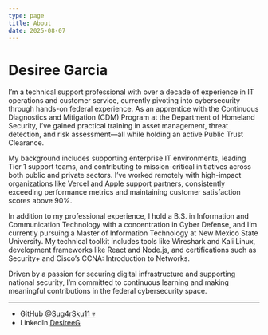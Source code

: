 ```yaml
---
type: page
title: About
date: 2025-08-07
---
```


# Desiree Garcia

I’m a technical support professional with over a decade of experience in IT operations and customer service, currently pivoting into cybersecurity through hands-on federal experience. As an apprentice with the Continuous Diagnostics and Mitigation (CDM) Program at the Department of Homeland Security, I’ve gained practical training in asset management, threat detection, and risk assessment—all while holding an active Public Trust Clearance.

My background includes supporting enterprise IT environments, leading Tier 1 support teams, and contributing to mission-critical initiatives across both public and private sectors. I’ve worked remotely with high-impact organizations like Vercel and Apple support partners, consistently exceeding performance metrics and maintaining customer satisfaction scores above 90%.

In addition to my professional experience, I hold a B.S. in Information and Communication Technology with a concentration in Cyber Defense, and I’m currently pursuing a Master of Information Technology at New Mexico State University. My technical toolkit includes tools like Wireshark and Kali Linux, development frameworks like React and Node.js, and certifications such as Security+ and Cisco’s CCNA: Introduction to Networks.

Driven by a passion for securing digital infrastructure and supporting national security, I’m committed to continuous learning and making meaningful contributions in the federal cybersecurity space.





---


- GitHub [@Sug4rSku11 💀](https://github.com/Sug4rSku11)
- LinkedIn [DesireeG](https://www.linkedin.com/in/d3sir33g/)